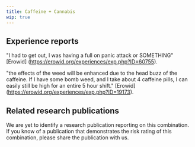 ---
title: Caffeine + Cannabis
wip: true
---

## Experience reports

"I had to get out, I was having a full on panic attack or SOMETHING" [Erowid] (https://erowid.org/experiences/exp.php?ID=60755).

"the effects of the weed will be enhanced due to the head buzz of the caffeine. If I have some bomb weed, and I take about 4 caffeine pills, I can easily still be high for an entire 5 hour shift." [Erowid] (https://erowid.org/experiences/exp.php?ID=19173).

## Related research publications

We are yet to identify a research publication reporting on this combination. If you know of a publication that demonstrates the risk rating of this combination, please share the publication with us.
